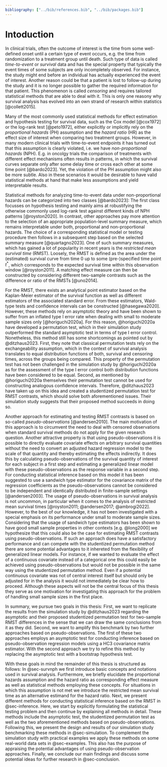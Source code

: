 ```yaml
---
bibliography: ["../bib/references.bib", "../bib/packages.bib"]
---
```


# Intoduction {#sec-intro}

In clinical trials, often the outcome of interest is the time from some well-defined onset until a certain type of event occurs, e.g. the time from randomization to a treatment group until death.
Such type of data is called *time-to-event* or *survival* data and has the special property that typically the event times of some subjects are only incompletely observed.
For instance, the study might end before an individual has actually experienced the event of interest.
Another reason could be that a patient is lost to follow-up during the study and it is no longer possible to gather the required information for that patient.
This phenomenon is called *censoring* and requires tailored statistical methods that are able to deal with it.
This is only one reasony why survival analysis has evolved into an own strand of research within statistics [@collett2015].

Many of the most commonly used statistical methods for effect estimation and hypothesis testing for survival data, such as the Cox model [@cox1972] or the log-rank test [@peto1972], either explicitly or implicitly rely on the *proportional hazards* (PH) assumption and the *hazard ratio* (HR) as the effect size of interest when comparing two treatment groups.
However, in many modern clinical trials with time-to-event endpoints it has turned out that this assumption is clearly violated, i.e. we have *non-proportional hazards* (NPH).
E.g. in oncolgy trials the comparison of treatments with different effect mechanisms often results in patterns, in which the survival curves separate only after some delay time or cross each other at some time point [@bardo2023].
Yet, the violation of the PH assumption might also be more subtle.
Also in these scenarios it would be desirable to have valid statistical methods at hand that make less assumptions and yield interpretable results.

Statistical methods for analyzing time-to-event data under non-proportional hazards can be categorized into two classes [@bardo2023]:
The first class focusses on hypothesis testing and mainly aims at robustifying the otherwise commonly used log-rank test against different kinds of NPH patterns [@royston2020].
In contrast, other approaches pay more attention to the selection of an appropriate population-level summary measure, which remains interpretable under both, proportional and non-proportional hazards.
The choice of a corresponding statistical model or testing procedure then follows in a subsequent step based on the selected summary measure [@quartagno2023].
One of such summary measures, which has gained a lot of popularity in recent years is the *restricted mean survival time* (RMST).
Loosely, the RMST is defined as the area under the (estimated) survival curve from time $0$ up to some (pre-)specified time point $t^*$, which corresponds to the expected survival time within this observation window [@royston2011].
A matching effect measure can then be constructed by considering different two-sample contrasts such as the difference or ratio of the RMSTs [@uno2014].

For the RMST, there exists an analytical point estimator based on the Kaplan-Meier estimator of the survival function as well as different estimators of the associated standard error.
From these estimators, Wald-type tests and confidence intervals can be constructed [@hasegawa2020].
However, these methods rely on asymptotic theory and have been shown to suffer from an inflated type I error rate when dealing with small to moderate sample sizes only [@horiguchi2020a].
For this reason, @horiguchi2020a have developed a permutation test, which in their simulation study outperformed the standard asymptotic test in terms of type I error control.
Nonetheless, this method still has some shortcomings as pointed out by @ditzhaus2023.
First, they note that classical permutation tests rely on the exchangeability assumption, which in the context of survival analysis translates to equal distribution functions of both, survival and censoring times, across the groups being compared.
This property of the permutation test has not been challenged in the simulation study by @horiguchi2020a as for the assessment of the type I error control both distribution functions have been considered to be equal.
Second, as mentioned by @horiguchi2020a themselves their permutation test cannot be used for constructing analogous confidence intervals.
Therefore, @ditzhaus2023 have taken up on this idea and created a studentized permutation test for RMST contrasts, which should solve both aforementioned issues.
Their simulation study suggests that their proposed method succeeds in doing so.

Another approach for estimating and testing RMST contrasts is based on so-called *pseudo-observations* [@andersen2010].
The main motivation of this approach is to circumvent the need to deal with censored observations when standard survival methods do not apply for the given research question.
Another attractive property is that using pseudo-observations it is possible to directly evaluate covariate effects on arbitrary survival quantities without the need to convert an adjusted hazard regression model to the scale of that quantity and thereby estimating the effects indirectly.
It does this by calculating pseudo-observations of the survival quantity of interest for each subject in a first step and estimating a generalized linear model with these pseudo-observations as the response variable in a second step.
For conducting statistical inference based on this model it has been suggested to use a sandwich type estimator for the covariance matrix of the regression coefficients as the pseudo-observations cannot be considered to be independent and identically distributed in finite-sample settings [@andersen2003].
The usage of pseudo-observations in survival analysis is not uncommon, in particular when it comes to the analysis of restricted mean survival times [@royston2011; @andersen2017; @ambrogi2022].
However, to the best of our knowledge, it has not been investigated with a special emphasis on its performance under small to moderate sample sizes.
Considering that the usage of sandwich type estimators has been shown to have good small sample properties in other contexts [e.g. @long2000] we hypothesize that this could also be the case for estimating RMST contrasts using pseudo-observations.
If such an approach does have a satisfactory performance and can compete with the studentized permutation method there are some potential advantages to it inhereted from the flexibility of generalized linear models.
For instance, if we wanted to evaluate the effect of a continuous covariate instead of a categorical one this could easily be achieved using pseudo-observations but would not be possible in the same way using the studentized permutation method.
Even if a potential continuous covariate was not of central interest itself but should only be adjusted for in the analysis it would not immediately be clear how to proceed.
Although these aspects will not be the central focus of this thesis they serve as one motivation for investigating this approach for the problem of handling small sample sizes in the first place.

In summary, we pursue two goals in this thesis:
First, we want to replicate the results from the simulation study by @ditzhaus2023 regarding the asymptotic and their proposed studentized permutation test for two-sample RMST differences in the sense that we can draw the same conclusions from it as they did.
Second, we want to amplify this benchmark by two further approaches based on pseudo-observations.
The first of these two approaches employs an asymptotic test for conducting inference based on pseudo-observation regression models using a HC3 covariance matrix estimator.
With the second approach we try to refine this method by replacing the asymptotic test with a bootstrap hypothesis test.

With these goals in mind the remainder of this thesis is structured as follows:
In @sec-survnph we first introduce basic concepts and notations used in survival analysis.
Furthermore, we briefly elucidate the proportional hazards assumption and the hazard ratio as corresponding effect measure as well as statistical methods employing these concepts.
For situations in which this assumption is not met we introduce the restricted mean survival time as an alternative estimand for the hazard ratio.
Next, we present different methods for conducting statistical inference based on the RMST in @sec-inference.
Here, we start by explicitly formulating the statistical testing problem and then continue by explaining all methods in detail.
These methods include the asymptotic test, the studentized permutation test as well as the two aforementioned methods based on pseudo-observations.
Following this, we present the design and results of our simulation study benchmarking these methods in @sec-simulation.
To complement the simulation study with practical examples we apply these methods on some real-world data sets in @sec-examples.
This also has the purpose of appraising the potential advantages of using pseudo-observation approaches.
Finally, we conclude our main findings and discuss some potential ideas for further research in @sec-conclusion.
